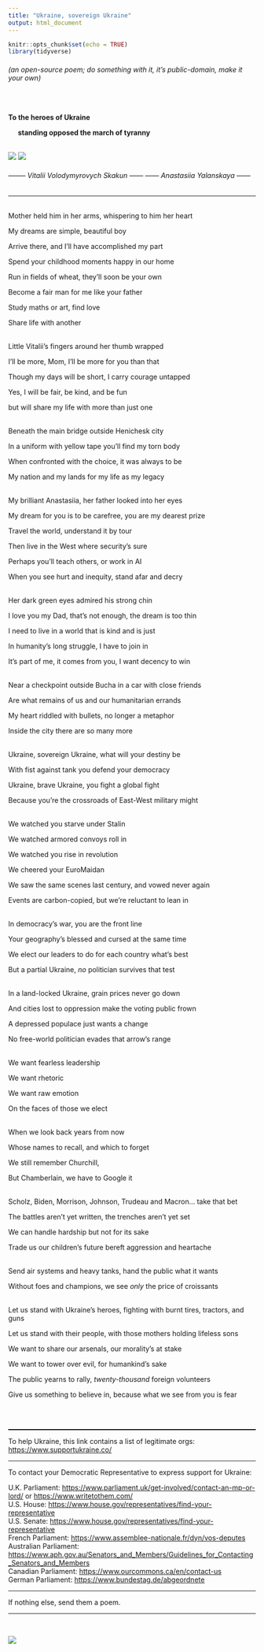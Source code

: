 ```yaml
---
title: "Ukraine, sovereign Ukraine"
output: html_document
---
```


```r
knitr::opts_chunk$set(echo = TRUE)
library(tidyverse)
```

###### (an open-source poem; do something with it, it's public-domain, make it your own)
<br/>

**To the heroes of Ukraine**

|      **standing opposed the march of tyranny**



<br/>
![](www/skakun.png)
![](www/yalanskaya.png)

###### --------  Vitalii Volodymyrovych Skakun  ------  ------  Anastasiia Yalanskaya  ------



***

<br/>
Mother held him in her arms, whispering to him her heart

My dreams are simple, beautiful boy

Arrive there, and I’ll have accomplished my part

Spend your childhood moments happy in our home

Run in fields of wheat, they’ll soon be your own

Become a fair man for me like your father

Study maths or art, find love

Share life with another


<br/>
Little Vitalii’s fingers around her thumb wrapped 

I’ll be more, Mom, I’ll be more for you than that 

Though my days will be short, I carry courage untapped

Yes, I will be fair, be kind, and be fun

but will share my life with more than just one


<br/>
Beneath the main bridge outside Henichesk city

In a uniform with yellow tape you’ll find my torn body

When confronted with the choice, it was always to be

My nation and my lands for my life as my legacy


<br/>
My brilliant Anastasiia, her father looked into her eyes

My dream for you is to be carefree, you are my dearest prize

Travel the world, understand it by tour

Then live in the West where security’s sure

Perhaps you'll teach others, or work in AI

When you see hurt and inequity, stand afar and decry


<br/>
Her dark green eyes admired his strong chin

I love you my Dad, that’s not enough, the dream is too thin

I need to live in a world that is kind and is just

In humanity’s long struggle, I have to join in

It’s part of me, it comes from you, I want decency to win


<br/>
Near a checkpoint outside Bucha in a car with close friends

Are what remains of us and our humanitarian errands

My heart riddled with bullets, no longer a metaphor

Inside the city there are so many more


<br/>
Ukraine, sovereign Ukraine, what will your destiny be

With fist against tank you defend your democracy 

Ukraine, brave Ukraine, you fight a global fight

Because you’re the crossroads of East-West military might


<br/>
We watched you starve under Stalin

We watched armored convoys roll in

We watched you rise in revolution

We cheered your EuroMaidan

We saw the same scenes last century, and vowed never again

Events are carbon-copied, but we’re reluctant to lean in


<br/>
In democracy’s war, you are the front line

Your geography’s blessed and cursed at the same time

We elect our leaders to do for each country what’s best

But a partial Ukraine, *no* politician survives that test


<br/>
In a land-locked Ukraine, grain prices never go down

And cities lost to oppression make the voting public frown

A depressed populace just wants a change

No free-world politician evades that arrow’s range


<br/>
We want fearless leadership

We want rhetoric

We want raw emotion 

On the faces of those we elect


<br/>
When we look back years from now

Whose names to recall, and which to forget

We still remember Churchill, 

But Chamberlain, we have to Google it


<br/>
Scholz, Biden, Morrison, Johnson, Trudeau and Macron... take that bet

The battles aren’t yet written, the trenches aren’t yet set

We can handle hardship but not for its sake

Trade us our children's future bereft aggression and heartache


<br/>
Send air systems and heavy tanks, hand the public what it wants

Without foes and champions, we see *only* the price of croissants


<br/>
Let us stand with Ukraine's heroes, fighting with burnt tires, tractors, and guns

Let us stand with their people, with those mothers holding lifeless sons

We want to share our arsenals, our morality's at stake

We want to tower over evil, for humankind's sake

The public yearns to rally, *twenty-thousand* foreign volunteers

Give us something to believe in, because what we see from you is fear


<br/>
<br/>

<!-- *** -->
<!-- <hr style="height:5px;"/> -->

<hr style="border-top: 1px solid black;"/>


To help Ukraine, this link contains a list of legitimate orgs: 
<https://www.supportukraine.co/>

***

To contact your Democratic Representative to express support for Ukraine:

| U.K. Parliament: <https://www.parliament.uk/get-involved/contact-an-mp-or-lord/> or <https://www.writetothem.com/>
| U.S. House: <https://www.house.gov/representatives/find-your-representative>
| U.S. Senate: <https://www.house.gov/representatives/find-your-representative>
| French Parliament: <https://www.assemblee-nationale.fr/dyn/vos-deputes>
| Australian Parliament: <https://www.aph.gov.au/Senators_and_Members/Guidelines_for_Contacting_Senators_and_Members>
| Canadian Parliament: <https://www.ourcommons.ca/en/contact-us>
| German Parliament: <https://www.bundestag.de/abgeordnete>

***

If nothing else, send them a poem.

***

<br/>

![](www/stamp.png)

<br/>

